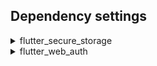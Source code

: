 ## Dependency settings

<details>
<summary>flutter_secure_storage</summary>

We use [flutter_secure_storage](https://pub.dev/packages/flutter_secure_storage) to implement the cross-platform persistent secure token storage.

- Keychain is used for iOS
- AES encryption is used for Android.

### Config Android version:

In [project]/android/app/build.gradle set minSdkVersion to >= 18.

```gradle
android {
    ...

    defaultConfig {
        ...
        minSdkVersion 18
        ...
    }
}
```

:::note
By default Android backups data on Google Drive. It can cause exception java.security.InvalidKeyException:Failed to unwrap key. You will need to:

- disable autobackup,
- or exclude sharedprefs FlutterSecureStorage used by the plugin

:::

1. To disable auto backup, go to your app manifest file and set the boolean value android:allowBackup:

```xml
<manifest ... >
    ...
    <application
      android:allowBackup="false"
      android:fullBackupContent="false"
      ...
    >
        ...
    </application>
</manifest>

```

2. Exclude sharedprefs FlutterSecureStorage.

If you need to enable the android:fullBackupContent for your app. Set up a backup rule to [exclude](https://developer.android.com/guide/topics/data/autobackup#IncludingFiles) the prefs used by the plugin:

```xml
<application ...
  android:fullBackupContent="@xml/backup_rules">
</application>
```

```xml
<?xml version="1.0" encoding="utf-8"?>
<full-backup-content>
  <exclude domain="sharedpref" path="FlutterSecureStorage"/>
</full-backup-content>
```

Please check [flutter_secure_storage](https://pub.dev/packages/flutter_secure_storage#configure-android-version) for more details.

</details>

<details>
  <summary>flutter_web_auth</summary>

[flutter_web_auth](https://pub.dev/packages/flutter_appauth) is used behind Logto's flutter SDK. We rely on its webview-based interaction interface to open Logto's authorization pages.

:::note
Under the hood, this plugin uses ASWebAuthenticationSession on iOS 12+ and macOS 10.15+, SFAuthenticationSession on iOS 11, Chrome Custom Tabs on Android and opens a new window on Web. You can build it with iOS 8+, but it is currently only supported by iOS 11 or higher.
:::

Andorid:

In order to capture the callback url from Logto's sign-in web page, you will need to register your sign-in redirectUri to the AndroidManifest.xml.

```xml
<activity android:name="com.linusu.flutter_web_auth.CallbackActivity" android:exported="false">
    <intent-filter android:label="flutter_web_auth">
        <action android:name="android.intent.action.VIEW"/>
        <category android:name="android.intent.category.DEFAULT"/>
        <category android:name="android.intent.category.BROWSABLE"/>
        <data android:scheme="io.logto"/>
    </intent-filter>
</activity>
```

</details>

